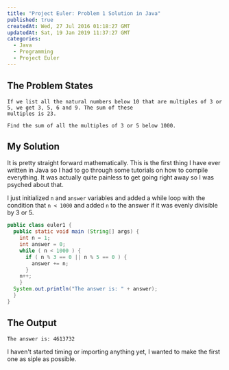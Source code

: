 ```yaml
---
title: "Project Euler: Problem 1 Solution in Java"
published: true
createdAt: Wed, 27 Jul 2016 01:18:27 GMT
updatedAt: Sat, 19 Jan 2019 11:37:27 GMT
categories:
  - Java
  - Programming
  - Project Euler
---
```


## The Problem States

```text
If we list all the natural numbers below 10 that are multiples of 3 or 5, we get 3, 5, 6 and 9. The sum of these
multiples is 23.

Find the sum of all the multiples of 3 or 5 below 1000.
```

## My Solution

It is pretty straight forward  mathematically. This is the first thing I have ever written in Java so I had to go
through some tutorials on how to compile everything. It was actually quite painless to get going right away so I was
psyched about that.

I just initialized `n` and `answer` variables and added a while loop with the condition that `n < 1000` and added `n`
to the answer if it was evenly divisible by 3 or 5.

```java
public class euler1 {
  public static void main (String[] args) {
    int n = 1;
    int answer = 0;
    while ( n < 1000 ) {
      if ( n % 3 == 0 || n % 5 == 0 ) {
        answer += n;
      }
    n++;
    }
  System.out.println("The answer is: " + answer);
  }
}
```

## The Output

```text
The answer is: 4613732
```

I haven't started timing or importing anything yet, I wanted to make the first one as siple as possible.
